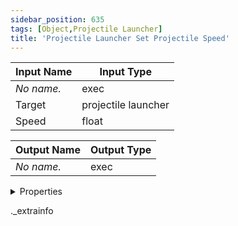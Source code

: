 ```yaml
---
sidebar_position: 635
tags: [Object,Projectile Launcher]
title: 'Projectile Launcher Set Projectile Speed'
---
```






<IChip uuid="01cf75ba-b056-4226-b646-84fee1b7c9aa" />

| Input Name | Input Type |
|-----------|-----------|
| *No name.* | exec |
| Target | projectile launcher |
| Speed | float |

| Output Name | Output Type |
|-----------|-----------|
| *No name.* | exec |


<details>
  <summary>Properties</summary>
  <div>
    <div>
    <table>
      <thead>
        <tr>
          <th>Room availability:</th>
          <th>Available everywhere</th>
        </tr>
        <tr>
          <th>Is beta required?</th>
          <th>No</th>
        </tr>
        <tr>
          <th>Is this chip a trolling risk?</th>
          <th>No</th>
        </tr>
        <tr>
          <th>Is this chip a role assignment risk?</th>
          <th>No</th>
        </tr>
        <tr>
          <th>Chip UUID</th>
          <th>01cf75ba-b056-4226-b646-84fee1b7c9aa</th>
        </tr>
      </thead>
    </table>
    </div>
  </div>
</details>

._extrainfo